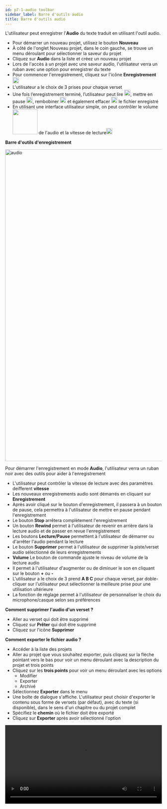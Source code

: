```yaml
---
id: p7-1-audio toolbar
sidebar_label: Barre d'outils audio
title: Barre d'outils audio
---
```


L'utilisateur peut enregistrer l'**Audio** du texte traduit en utilisant l'outil audio.

-   Pour démarrer un nouveau projet, utilisez le bouton **Nouveau**
-   À côté de l'onglet Nouveau projet, dans le coin gauche, se trouve un menu déroulant pour sélectionner la saveur du projet
-   Cliquez sur **Audio** dans la liste et créez un nouveau projet
-   Lors de l'accès à un projet avec une saveur audio, l'utilisateur verra un ruban avec une option pour enregistrer du texte
-   Pour commencer l'enregistrement, cliquez sur l'icône **Enregistrement** <img src="/assets/record.png" width="20px" alt=""/>
-   L'utilisateur a le choix de 3 prises pour chaque verset
-   Une fois l’enregistrement terminé, l’utilisateur peut lire <img src="/assets/play.PNG" width="20px" alt=""/>, mettre en pause <img src="/assets/pause.PNG" width="20px" alt=""/>, rembobiner <img src="/assets/rewind.PNG" width="20px" alt=""/> et également effacer <img src="/assets/delete.PNG" width="20px" alt=""/> le fichier enregistré
-   En utilisant une interface utilisateur simple, on peut contrôler le volume <img src="/assets/volume.PNG" width="80px" alt=""/> de l'audio et la vitesse de lecture<img src="/assets/speed.PNG" width="20px" alt=""/>

<!-- <video controls src="/assets/Audio.mov" width="100%" type="video/mov"/> -->

**Barre d'outils d'enregistrement**

<img src="/assets/Audio.png"  width="1000px" alt="audio"/>

Pour démarrer l'enregistrement en mode **Audio**, l'utilisateur verra un ruban noir avec des outils pour aider à l'enregistrement

-   L'utilisateur peut contrôler la vitesse de lecture avec des paramètres deifferent **vitesse**
-   Les nouveaux enregistrements audio sont démarrés en cliquant sur **Enregistrement**
-   Après avoir cliqué sur le bouton d'enregistrement, il passera à un bouton de pause, cela permettra à l'utilisateur de mettre en pause pendant l'enregistrement
-   Le bouton **Stop** arrêtera complètement l'enregistrement
-   Un bouton **Rewind** permet à l'utilisateur de revenir en arrière dans la lecture audio et de passer en revue l'enregistrement 
-   Les boutons **Lecture/Pause** permettent à l'utilisateur de démarrer ou d'arrêter l'audio pendant la lecture
-   Le bouton **Supprimer** permet à l'utilisateur de supprimer la piste/verset audio sélectionné de leurs enregistrements 
-   **Volume** Le bouton de commande ajuste le niveau de volume de la lecture audio
-   Il permet à l'utilisateur d'augmenter ou de diminuer le son en cliquant sur le bouton **+** ou **-**
-   L'utilisateur a le choix de 3 prend **A B C** pour chaque verset, par doble-cliquer sur l'utilisateur peut sélectionner la meilleure prise pour une utilisation ultérieure 
-   La fonction de réglage permet à l'utilisateur de personnaliser le choix du microphone/casque selon ses préférences

**Comment supprimer l'audio d'un verset ?**

-   Aller au verset qui doit être supprimé
-   Cliquez sur **Prêter** qui doit être supprimé
-   Cliquez sur l'icône **Supprimer**

**Comment exporter le fichier audio ?**

-   Accéder à la liste des projets
-   Aller au projet que vous souhaitez exporter, puis cliquez sur la flèche pointant vers le bas pour voir un menu déroulant avec la description du projet et trois points
-   Cliquez sur les **trois points** pour voir un menu déroulant avec les options
    -   Modifier
    -   Exporter
    -   Archivé
-   Sélectionnez **Exporter** dans le menu
-   Une boîte de dialogue s'affiche. L'utilisateur peut choisir d'exporter le contenu sous forme de versets (par défaut), avec du texte (si disponible), dans le sens d'un chapitre ou du projet complet
-   Spécifiez le **chemin** où le fichier doit être exporté
-   Cliquez sur **Exporter** après avoir sélectionné l'option

<video controls src="/assets/export_audio.mov" width="100%" type="video/mov"></video>
